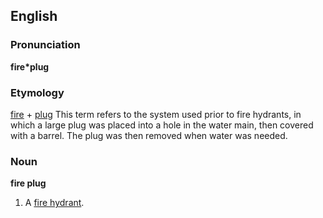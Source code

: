 ==English==

===Pronunciation===
'''fire*plug'''

===Etymology===
[[fire]] + [[plug]]
This term refers to the system used prior to fire hydrants, in which a large plug was placed into a hole in the water main, then covered with a barrel.  The plug was then removed when water was needed.

=== Noun ===
'''fire plug'''
# A [[fire hydrant]].